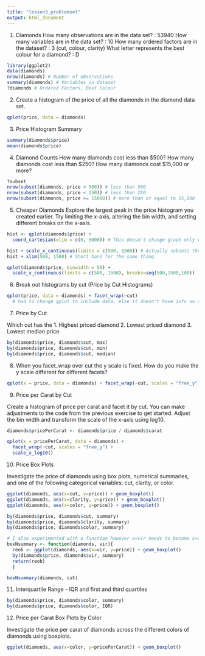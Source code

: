 ```yaml
---
title: "lesson3_problemset"
output: html_document
---
```


1. Diamonds
  How many observations are in the data set? : 53940
  How many variables are in the data set? : 10
  How many ordered factors are in the dataset? : 3 (cut, colour, clarity)
  What letter represents the best colour for a diamond? : D

```r
library(ggplot2)
data(diamonds)
nrow(diamonds) # Number of observations
summary(diamonds) # Variables in dataset
?diamonds # Ordered Factors, Best Colour
```

2. Create a histogram of the price of all the diamonds in the diamond data set.

```r
qplot(price, data = diamonds)
```

3. Price Histogram Summary

```r
summary(diamonds$price)
mean(diamonds$price)
```

4. Diamond Counts
  How many diamonds cost less than $500?
  How many diamonds cost less than $250?
  How many diamonds cost $15,000 or more?

```r
?subset
nrow(subset(diamonds, price < 500)) # less than 500
nrow(subset(diamonds, price < 250)) # less than 250
nrow(subset(diamonds, price >= 15000)) # more than or equal to 15,000
```

5. Cheaper Diamonds
Explore the largest peak in the price histogram you created earlier. Try limiting the x-axis, altering the bin width, and setting different breaks on the x-axis.

```r
hist <- qplot(diamonds$price) +
  coord_cartesian(xlim = c(0, 5000)) # This doesn't change graph only view

hist + scale_x_continuous(limits = c(500, 1500)) # Actually subsets the data
hist + xlim(500, 1500) # Short hand for the same thing

qplot(diamonds$price, binwidth = 50) +
  scale_x_continuous(limits = c(500, 1500), breaks=seq(500,1500,100))
```

6. Break out histograms by cut (Price by Cut Histograms)

```r
qplot(price, data = diamonds) + facet_wrap(~cut)
  # had to change qplot to include data, else it doesn't have info on cut
```

7. Price by Cut

Which cut has the 1. Highest priced diamond
                  2. Lowest priced diamond
                  3. Lowest median price

```r
by(diamonds$price, diamonds$cut, max)
by(diamonds$price, diamonds$cut, min)
by(diamonds$price, diamonds$cut, median)
```

8. When you facet_wrap over cut the y scale is fixed. How do you make the y scale different for different facets?

```r
qplot(x = price, data = diamonds) + facet_wrap(~cut, scales = "free_y")
```

9. Price per Carat by Cut

Create a histogram of price per carat and facet it by cut. You can make adjustments to the code from the previous exercise to get started. Adjust the bin width and transform the scale of the x-axis using log10.

```r
diamonds$pricePerCarat <- diamonds$price / diamonds$carat

qplot(x = pricePerCarat, data = diamonds) +
  facet_wrap(~cut, scales = "free_y") +
  scale_x_log10()
```

10. Price Box Plots

Investigate the price of diamonds using box plots, numerical summaries, and one of the following categorical variables: cut, clarity, or color.

```r
ggplot(diamonds, aes(x=cut, y=price)) + geom_boxplot()
ggplot(diamonds, aes(x=clarity, y=price)) + geom_boxplot()
ggplot(diamonds, aes(x=color, y=price)) + geom_boxplot()

by(diamonds$price, diamonds$cut, summary)
by(diamonds$price, diamonds$clarity, summary)
by(diamonds$price, diamonds$color, summary)

# I also experimented with a function however x=vir needs to become x=cut and diamonds$vir needs to become diamonds$cut. Unsure of how to do this.
boxNsummary <- function(diamonds, vir){
  reob <- ggplot(diamonds, aes(x=vir, y=price)) + geom_boxplot()
  by(diamonds$price, diamonds$vir, summary)
  return(reob)
  }

boxNsummary(diamonds, cut)
```

11. Interquartile Range - IQR and first and third quartiles

```r
by(diamonds$price, diamonds$color, summary)
by(diamonds$price, diamonds$color, IQR)
```

12. Price per Carat Box Plots by Color

Investigate the price per carat of diamonds across the different colors of diamonds using boxplots.

```r
ggplot(diamonds, aes(x=color, y=pricePerCarat)) + geom_boxplot()
```

